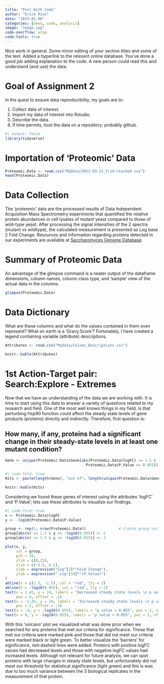 ```yaml
---
title: "Post With Code"
author: "Erick Rios"
date: "2023-02-06"
categories: [news, code, analysis]
image: "image.jpg"
code-overflow: wrap
code-tools: true
---
```


::: callout-note
Nice work in general. Some minor editing of your section titles and some of the text. Added a hyperlink to the relevant online database. You've done a good job adding explanation to the code. A new person could read this and understand (and use) the data.
:::

# Goal of Assignment 2

In the quest to ensure data reproducibility, my goals are to:

1.  Collect data of interest.
2.  Import my data of interest into Rstudio.
3.  Describe the data.
4.  If time permits, host the data on a repository; probably github.

```r
#| output: false
library(tidyverse)
```

# Importation of 'Proteomic' Data

```r
Proteomic.Data <- read.csv("MyData/2022-03-21_trim-stacked.csv")
head(Proteomic.Data)

```

# Data Collection

The 'proteomic' data are the processed results of Data Independent Acquisition Mass Spectrometry experiments that quantified the relative protein abundances in cell lysates of mutant yeast compared to those of wild-type yeast. After processing the signal intensities of the 2 spectra (mutant vs wildtype), the calculated measurement is presented as Log base 2 Fold Change. Resources and information regarding proteins detected in our experiments are available at [Saccharomyces Genome Database](https://www.yeastgenome.org).

# Summary of Proteomic Data

An advantage of the glimpse command is a neater output of the dataframe dimensions, column names, column class type, and 'sample' view of the actual data in the columns.

```r
glimpse(Proteomic.Data)

```

# Data Dictionary

What are these columns and what do the values contained in them even represent? What on earth is a 'Gravy.Score'? Fortunately, I have created a legend containing variable (attribute) descriptions.

```r
Attributes <- read.csv("MyData/Column_Descriptions.csv")

knitr::kable(Attributes)
```

# 1st Action-Target pair: Search:Explore - Extremes

Now that we have an understanding of the data we are working with. It is time to start using this data to answer a variety of questions related to my research and field. One of the most well known things in my field, is that perturbing Hsp90 function could affect the steady state levels of gene products (proteins) directly and indirectly. Therefore, first question is:

## How many, if any, proteins had a significant change in their steady-state levels in at least one mutant condition?

```r
Gene <- unique(Proteomic.Data$Gene[abs(Proteomic.Data$logFC) >= 1.5 &
                                     Proteomic.Data$P.Value <= 0.055])
```

```r
#| code-fold: true
Hits <- paste(length(Gene), "out of", length(unique(Proteomic.Data$Gene)), "proteins were significantly affected in at least one mutant condition; Here we consider any protein whose steady state level changed by at least 1.5 (|Log2FC|)" )

knitr::kable(Hits)
```

Considering we found these genes of interest using the attributes 'logFC' and 'P.Value'; lets use these attributes to visualize our findings.


```r
#| code-fold: true
x <- Proteomic.Data$logFC
y <- -log10(Proteomic.Data$P.Value)

group <- rep(1, nrow(Proteomic.Data))               # Create group variable
group[abs(x) >= 1.5 & y >= -log10(0.055)] <- 2
group[abs(x) >= 1.5 & y <= -log10(0.055)] <- 3

plot(x, y, 
     col = group, 
     pch = 20,
     ylim = c(0,25),
     xlim = c(-6.5, 6.5),
     xlab = expression("Log"[2]*"Fold Change"),
     ylab = expression("-Log"[10]*"(P.Value)")
)
abline(v = c(1.5, -1.5), col = "red", lty = 2)
abline(h = -log10(0.055), col = "red", lty = 2)
text(x = 1.45, y = 24, labels = "Decreased steady state levels \n p value < 0. 55",
     pos = 4, offset = .5)
text(x = -1.45, y = 24, labels = "Increased steady state levels \n p value < 0. 55",
     pos = 2, offset = .5)
text(x = -4, y = -log10(0.055), labels = "p value > 0.055", pos = 1, offset = .5)
text(x = 4, y = -log10(0.055), labels = "p value > 0.055", pos = 1, offset = .5)
```

With this 'volcano' plot we visualized what was done prior when we searched for any proteins that met our criteria for significance. Those that met our criteria were marked pink and those that did not meet our criteria were marked black or light green. To better visualize the 'barriers' for significance, red-dashed lines were added. Proteins with positive logFC values had decreased levels and those with negative logFC values had increased levels. Although not relevant for future analysis, we can spot proteins with large changes in steady state levels, but unfortunately did not meet our threshold for statistical significance (light green) and this is was due to too much variance between the 3 biological replicates in the measurement of that protein.
